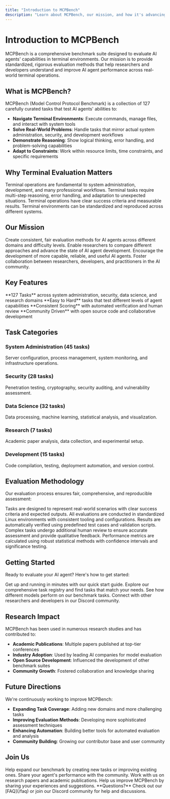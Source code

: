 ```yaml
---
title: "Introduction to MCPBench"
description: "Learn about MCPBench, our mission, and how it's advancing AI agent evaluation"
---
```


# Introduction to MCPBench

MCPBench is a comprehensive benchmark suite designed to evaluate AI agents' capabilities in terminal environments. Our mission is to provide standardized, rigorous evaluation methods that help researchers and developers understand and improve AI agent performance across real-world terminal operations.

## What is MCPBench?

MCPBench (Model Control Protocol Benchmark) is a collection of 127 carefully curated tasks that test AI agents' abilities to:

- **Navigate Terminal Environments**: Execute commands, manage files, and interact with system tools
- **Solve Real-World Problems**: Handle tasks that mirror actual system administration, security, and development workflows
- **Demonstrate Reasoning**: Show logical thinking, error handling, and problem-solving capabilities
- **Adapt to Constraints**: Work within resource limits, time constraints, and specific requirements

## Why Terminal Evaluation Matters

<CardGroup cols={2}>
  <Card title="Real-World Relevance" icon="terminal">
    Terminal operations are fundamental to system administration, development, and many professional workflows.
  </Card>
  <Card title="Complex Reasoning" icon="brain">
    Terminal tasks require multi-step reasoning, error handling, and adaptation to unexpected situations.
  </Card>
  <Card title="Measurable Outcomes" icon="target">
    Terminal operations have clear success criteria and measurable results.
  </Card>
  <Card title="Reproducible Testing" icon="repeat">
    Terminal environments can be standardized and reproduced across different systems.
  </Card>
</CardGroup>

## Our Mission

<Steps>
  <Step title="Standardize Evaluation">
    Create consistent, fair evaluation methods for AI agents across different domains and difficulty levels.
  </Step>
  <Step title="Promote Research">
    Enable researchers to compare different approaches and advance the state of AI agent development.
  </Step>
  <Step title="Drive Innovation">
    Encourage the development of more capable, reliable, and useful AI agents.
  </Step>
  <Step title="Build Community">
    Foster collaboration between researchers, developers, and practitioners in the AI community.
  </Step>
</Steps>

## Key Features

<CardGroup cols={2}>
  <Card title="Comprehensive Coverage" icon="grid">
    **127 Tasks** across system administration, security, data science, and research domains
  </Card>
  <Card title="Difficulty Progression" icon="trending-up">
    **Easy to Hard** tasks that test different levels of agent capabilities
  </Card>
  <Card title="Automated Evaluation" icon="zap">
    **Consistent Scoring** with automated verification and human review
  </Card>
  <Card title="Open Source" icon="github">
    **Community Driven** with open source code and collaborative development
  </Card>
</CardGroup>

## Task Categories

### System Administration (45 tasks)
Server configuration, process management, system monitoring, and infrastructure operations.

### Security (28 tasks)
Penetration testing, cryptography, security auditing, and vulnerability assessment.

### Data Science (32 tasks)
Data processing, machine learning, statistical analysis, and visualization.

### Research (7 tasks)
Academic paper analysis, data collection, and experimental setup.

### Development (15 tasks)
Code compilation, testing, deployment automation, and version control.

## Evaluation Methodology

Our evaluation process ensures fair, comprehensive, and reproducible assessment:

<AccordionGroup>
  <Accordion title="Task Design">
    Tasks are designed to represent real-world scenarios with clear success criteria and expected outputs.
  </Accordion>
  <Accordion title="Environment Standardization">
    All evaluations are conducted in standardized Linux environments with consistent tooling and configurations.
  </Accordion>
  <Accordion title="Automated Verification">
    Results are automatically verified using predefined test cases and validation scripts.
  </Accordion>
  <Accordion title="Human Review">
    Complex tasks undergo additional human review to ensure accurate assessment and provide qualitative feedback.
  </Accordion>
  <Accordion title="Statistical Analysis">
    Performance metrics are calculated using robust statistical methods with confidence intervals and significance testing.
  </Accordion>
</AccordionGroup>

## Getting Started

Ready to evaluate your AI agent? Here's how to get started:

<CardGroup cols={2}>
  <Card title="Quick Start" icon="rocket" href="/get-started/quick-start">
    Get up and running in minutes with our quick start guide.
  </Card>
  <Card title="Browse Tasks" icon="list" href="/tasks/overview">
    Explore our comprehensive task registry and find tasks that match your needs.
  </Card>
  <Card title="View Leaderboard" icon="trophy" href="/leaderboard">
    See how different models perform on our benchmark tasks.
  </Card>
  <Card title="Join Community" icon="users" href="https://discord.gg/mcpbench">
    Connect with other researchers and developers in our Discord community.
  </Card>
</CardGroup>

## Research Impact

MCPBench has been used in numerous research studies and has contributed to:

- **Academic Publications**: Multiple papers published at top-tier conferences
- **Industry Adoption**: Used by leading AI companies for model evaluation
- **Open Source Development**: Influenced the development of other benchmark suites
- **Community Growth**: Fostered collaboration and knowledge sharing

## Future Directions

We're continuously working to improve MCPBench:

- **Expanding Task Coverage**: Adding new domains and more challenging tasks
- **Improving Evaluation Methods**: Developing more sophisticated assessment techniques
- **Enhancing Automation**: Building better tools for automated evaluation and analysis
- **Community Building**: Growing our contributor base and user community

## Join Us

<CardGroup cols={2}>
  <Card title="Contribute Tasks" icon="plus" href="/contributors/guidelines">
    Help expand our benchmark by creating new tasks or improving existing ones.
  </Card>
  <Card title="Submit Results" icon="upload" href="/leaderboard/submit-results">
    Share your agent's performance with the community.
  </Card>
  <Card title="Collaborate on Research" icon="book" href="/contributors/guidelines">
    Work with us on research papers and academic publications.
  </Card>
  <Card title="Provide Feedback" icon="message-circle" href="https://discord.gg/mcpbench">
    Help us improve MCPBench by sharing your experiences and suggestions.
  </Card>
</CardGroup>

<Info>
  **Questions?** Check out our [FAQ](/faq) or join our Discord community for help and discussions.
</Info>
